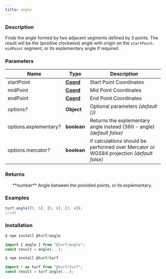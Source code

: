 ```yaml
---
title: angle
---
```



### Description

Finds the angle formed by two adjacent segments defined by 3 points. The result will be the (positive clockwise)
angle with origin on the `startPoint-midPoint` segment, or its explementary angle if required.

### Parameters

| Name                         | Type                                                           | Description                                                                             |
| ---------------------------- | -------------------------------------------------------------- | --------------------------------------------------------------------------------------- |
| startPoint                   | **[Coord](https://tools.ietf.org/html/rfc7946#section-3.1.1)** | Start Point Coordinates                                                                 |
| midPoint                     | **[Coord](https://tools.ietf.org/html/rfc7946#section-3.1.1)** | Mid Point Coordinates                                                                   |
| endPoint                     | **[Coord](https://tools.ietf.org/html/rfc7946#section-3.1.1)** | End Point Coordinates                                                                   |
| options<i>?</i>              | **Object**                                                     | Optional parameters _(default \{\})_                                                    |
| options.explementary<i>?</i> | **boolean**                                                    | Returns the explementary angle instead (360 - angle) _(default false)_                  |
| options.mercator<i>?</i>     | **boolean**                                                    | if calculations should be performed over Mercator or WGS84 projection _(default false)_ |

### Returns

<ul>
  **number** Angle between the provided points, or its explementary.

</ul>

### Examples

```javascript
turf.angle([5, 5], [5, 6], [3, 4]);
//=45
```

### Installation

```javascript
$ npm install @turf/angle

import { angle } from "@turf/angle";
const result = angle(...);
```

```javascript
$ npm install @turf/turf

import * as turf from "@turf/turf";
const result = turf.angle(...);
```
